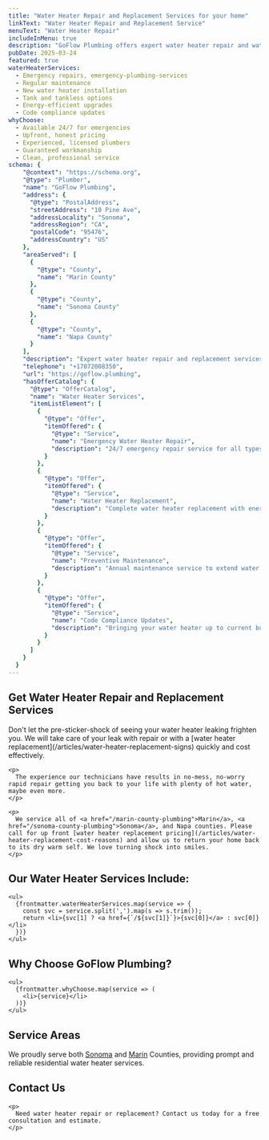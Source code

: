 ```yaml
---
title: "Water Heater Repair and Replacement Services for your home"
linkText: "Water Heater Repair and Replacement Service"
menuText: "Water Heater Repair"
includeInMenu: true
description: "GoFlow Plumbing offers expert water heater repair and water heater replacement services to keep your home comfortable and safe."
pubDate: 2025-03-24
featured: true
waterHeaterServices:
  - Emergency repairs, emergency-plumbing-services
  - Regular maintenance
  - New water heater installation
  - Tank and tankless options
  - Energy-efficient upgrades
  - Code compliance updates
whyChoose:
  - Available 24/7 for emergencies
  - Upfront, honest pricing
  - Experienced, licensed plumbers
  - Guaranteed workmanship
  - Clean, professional service
schema: {
    "@context": "https://schema.org",
    "@type": "Plumber",
    "name": "GoFlow Plumbing",
    "address": {
      "@type": "PostalAddress",
      "streetAddress": "10 Pine Ave",
      "addressLocality": "Sonoma",
      "addressRegion": "CA",
      "postalCode": "95476",
      "addressCountry": "US"
    },
    "areaServed": [
      {
        "@type": "County",
        "name": "Marin County"
      },
      {
        "@type": "County",
        "name": "Sonoma County"
      },
      {
        "@type": "County",
        "name": "Napa County"
      }
    ],
    "description": "Expert water heater repair and replacement services for residential and commercial customers, including emergency repairs, maintenance, and new installations.",
    "telephone": "+17072008350",
    "url": "https://goflow.plumbing",
    "hasOfferCatalog": {
      "@type": "OfferCatalog",
      "name": "Water Heater Services",
      "itemListElement": [
        {
          "@type": "Offer",
          "itemOffered": {
            "@type": "Service",
            "name": "Emergency Water Heater Repair",
            "description": "24/7 emergency repair service for all types of water heaters"
          }
        },
        {
          "@type": "Offer",
          "itemOffered": {
            "@type": "Service",
            "name": "Water Heater Replacement",
            "description": "Complete water heater replacement with energy-efficient models"
          }
        },
        {
          "@type": "Offer",
          "itemOffered": {
            "@type": "Service",
            "name": "Preventive Maintenance",
            "description": "Annual maintenance service to extend water heater life"
          }
        },
        {
          "@type": "Offer",
          "itemOffered": {
            "@type": "Service",
            "name": "Code Compliance Updates",
            "description": "Bringing your water heater up to current building codes"
          }
        }
      ]
    }
  }
---
```


<article>
  <h1>Get Water Heater Repair and Replacement Services</h1>

  <div>
    <p>
      Don't let the pre-sticker-shock of seeing your water heater leaking frighten you. We will take care of your leak with repair or with a [water heater replacement](/articles/water-heater-replacement-signs) quickly and cost effectively.
    </p>

    <p>
      ​The experience our technicians have results in no-mess, no-worry rapid repair getting you back to your life with plenty of hot water, maybe even more.
    </p>

    <p>
      ​We service all of <a href="/marin-county-plumbing">Marin</a>, <a href="/sonoma-county-plumbing">Sonoma</a>, and Napa counties. Please call for up front [water heater replacement pricing](/articles/water-heater-replacement-cost-reasons) and allow us to return your home back to its dry warm self. We love turning shock into smiles.
    </p>
  </div>

  <section>
    <h2>Our Water Heater Services Include:</h2>

    <ul>
      {frontmatter.waterHeaterServices.map(service => {
        const svc = service.split(',').map(s => s.trim());
        return <li>{svc[1] ? <a href={`/${svc[1]}`}>{svc[0]}</a> : svc[0]}</li>
      })}
    </ul>
  </section>

  <section>
    <h2>Why Choose GoFlow Plumbing?</h2>

    <ul>
      {frontmatter.whyChoose.map(service => (
        <li>{service}</li>
      ))}
    </ul>
  </section>

  <section>
    <h2>Service Areas</h2>
    <p>
      We proudly serve both <a href="/sonoma-county-plumbing">Sonoma</a> and <a href="/marin-county-plumbing">Marin</a> Counties,
      providing prompt and reliable residential water heater services.
    </p>
  </section>

  <section>
    <h2>Contact Us</h2>

    <p>
      Need water heater repair or replacement? Contact us today for a free consultation and estimate.
    </p>
  </section>
</article>
